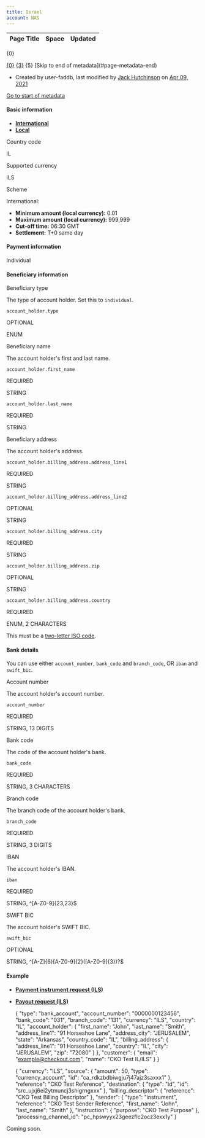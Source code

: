 ```yaml
---
title: Israel
account: NAS
---
```


<table class="aui"> <thead> <tr class="header"> <th class="search-result-title">Page Title</th> <th class="search-result-space">Space</th> <th class="search-result-date">Updated</th> </tr> </thead> </table> <p class="search-result-count">{0}</p> <tr class="search-result"> <td class="search-result-title"><a href="{1}" class="content-type-{2}"><span>{0}</span></a></td> <td class="search-result-space"><a class="space" href="/display/{4}/" title="{3}">{3}</a></td> <td class="search-result-date"><span class="date" title="{6}">{5}</span></td> </tr> [Skip to end of metadata](#page-metadata-end)

*   Created by user-faddb, last modified by [Jack Hutchinson](    /display/~jack.hutchinson
    ) on [Apr 09, 2021](/pages/diffpagesbyversion.action?pageId=8489915&selectedPageVersions=19&selectedPageVersions=20 "Show changes")

[Go to start of metadata](#page-metadata-start)

#### Basic information

*   [**International**](#tabs-7c7387ab-3ea1-4308-8b5d-a0b5303da900-1)
*   [**Local**](#tabs-7c7387ab-3ea1-4308-8b5d-a0b5303da900-2)

  

Country code

IL

Supported currency

ILS

Scheme

International:

*   **Minimum amount (local currency):** 0.01
*   **Maximum amount (local currency):** 999,999
*   **Cut-off time:** 06:30 GMT
*   **Settlement:** T+0 same day

#### Payment information

 Individual

#### Beneficiary information

  

Beneficiary type

The type of account holder. Set this to `individual`.

`account_holder.type`

OPTIONAL

ENUM

Beneficiary name

The account holder's first and last name.

`account_holder.first_name`

REQUIRED

STRING

`account_holder.last_name`

REQUIRED

STRING

Beneficiary address

The account holder's address.

  

  

  

  

`account_holder.billing_address.address_line1`

REQUIRED

STRING

`account_holder.billing_address.address_line2`

OPTIONAL

STRING

`account_holder.billing_address.city`

REQUIRED

STRING

`account_holder.billing_address.zip`

OPTIONAL

STRING

`account_holder.billing_address.country`

REQUIRED

ENUM, 2 CHARACTERS

This must be a [two-letter ISO code](/display/DOCS/Country+codes).

#### Bank details

You can use either `account_number`, `bank_code` and `branch_code`, OR `iban` and `swift_bic`.

  

  

Account number

The account holder's account number.

`account_number`

REQUIRED

STRING, 13 DIGITS

Bank code

The code of the account holder's bank.

`bank_code`

REQUIRED

STRING, 3 CHARACTERS

Branch code

The branch code of the account holder's bank.

`branch_code`

REQUIRED

STRING, 3 DIGITS

  

IBAN

The account holder's IBAN.

`iban`

REQUIRED

STRING, ^\[A-Z0-9\]{23,23}$

SWIFT BIC

The account holder's SWIFT BIC.

`swift_bic`

OPTIONAL

STRING, ^\[A-Z\]{6}\[A-Z0-9\]{2}(\[A-Z0-9\]{3})?$

#### Example

*   [**Payment instrument request (ILS)**](#tabs-0003fa45-7089-4c39-84b8-53e2dd1647af-1)
*   [**Payout request (ILS)**](#tabs-0003fa45-7089-4c39-84b8-53e2dd1647af-2)

    {
      "type": "bank_account",
      "account_number": "0000000123456",
      "bank_code": "031",
      "branch_code": "131",
      "currency": "ILS",
      "country": "IL",
      "account_holder": {
        "first_name": "John",
        "last_name": "Smith",
        "address_line1": "91  Horseshoe Lane",
        "address_city": "JERUSALEM",
        "state": "Arkansas",
        "country_code": "IL",
        "billing_address": {
          "address_line1": "91  Horseshoe Lane",
          "country": "IL",
          "city": "JERUSALEM",
          "zip": "72080"
        }
      },
      "customer": {
        "email": "example@checkout.com",
        "name": "CKO Test IL/ILS"
      }
    }
    

    {
      "currency": "ILS",
      "source": {
        "amount": 50,
        "type": "currency_account",
        "id": "ca_rdkzbdbiwgju7j47ajz3saxxx1"
      },
      "reference": "CKO Test Reference",
      "destination": {
        "type": "id",
        "id": "src_ujxj6ei2ytmuncj3shigrngxxx"
      },
      "billing_descriptor": {
        "reference": "CKO Test Billing Descriptor"
      },
      "sender": {
        "type": "instrument",
        "reference": "CKO Test Sender Reference",
        "first_name": "John",
        "last_name": "Smith"
      },
      "instruction": {
        "purpose": "CKO Test Purpose"
      },
      "processing_channel_id": "pc_hpswyyx23geezflc2ocz3exx1y"
    }
    

Coming soon.

